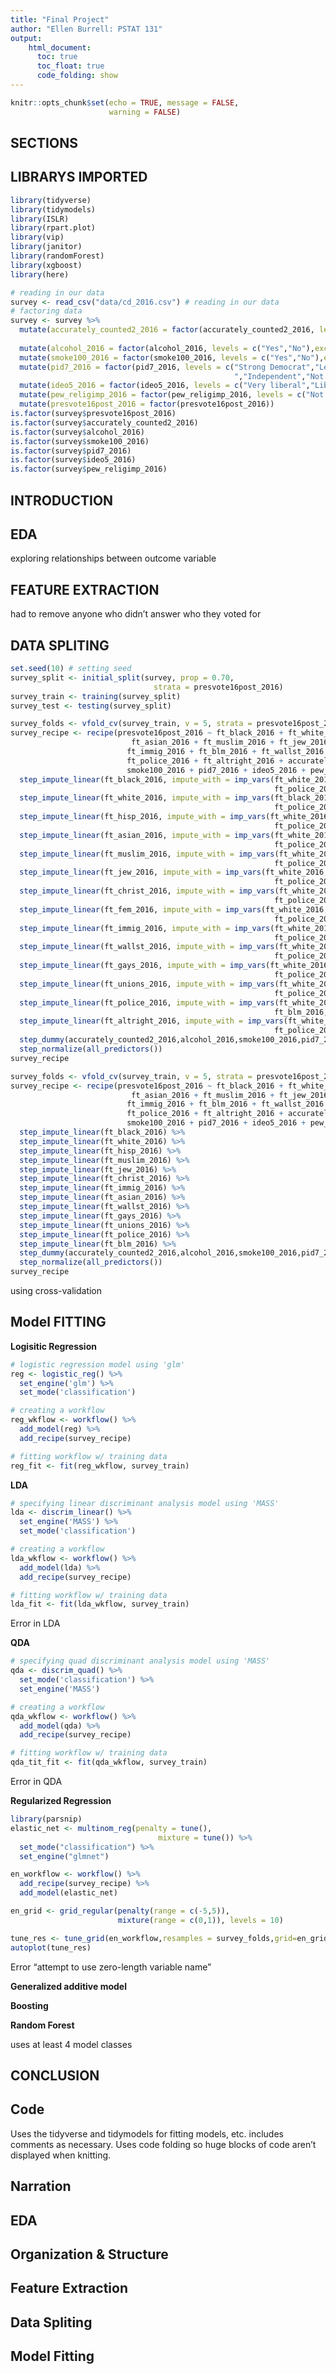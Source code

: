 ```yaml
---
title: "Final Project"
author: "Ellen Burrell: PSTAT 131"
output:
    html_document:
      toc: true
      toc_float: true
      code_folding: show
---
```


```r
knitr::opts_chunk$set(echo = TRUE, message = FALSE,
                      warning = FALSE)
```

## SECTIONS 
## LIBRARYS IMPORTED
```r
library(tidyverse)
library(tidymodels)
library(ISLR)
library(rpart.plot)
library(vip)
library(janitor)
library(randomForest)
library(xgboost)
library(here)
```


```r
# reading in our data 
survey <- read_csv("data/cd_2016.csv") # reading in our data 
# factoring data
survey <- survey %>%
  mutate(accurately_counted2_2016 = factor(accurately_counted2_2016, levels = c("Not at all confident","Not too confident",
                                                                                "Somewhat confident","Very confident"),exclude = NULL)) %>%
  mutate(alcohol_2016 = factor(alcohol_2016, levels = c("Yes","No"),exclude=NULL)) %>%
  mutate(smoke100_2016 = factor(smoke100_2016, levels = c("Yes","No"),exclude=NULL)) %>%
  mutate(pid7_2016 = factor(pid7_2016, levels = c("Strong Democrat","Lean Democrat","Not very strong Democrat","Not sure
                                                  ","Independent","Not very strong Republican","Lean Republican","Strong Republican"))) %>%
  mutate(ideo5_2016 = factor(ideo5_2016, levels = c("Very liberal","Liberal","Not sure","Moderate","Conservative","Very conservative"), exclude = NULL)) %>%
  mutate(pew_religimp_2016 = factor(pew_religimp_2016, levels = c("Not at all important","Not too important","Somewhat important","Very important"))) %>%
  mutate(presvote16post_2016 = factor(presvote16post_2016))
is.factor(survey$presvote16post_2016)
is.factor(survey$accurately_counted2_2016)
is.factor(survey$alcohol_2016)
is.factor(survey$smoke100_2016)
is.factor(survey$pid7_2016)
is.factor(survey$ideo5_2016)
is.factor(survey$pew_religimp_2016)
```


## INTRODUCTION

## EDA 
exploring relationships between outcome variable

## FEATURE EXTRACTION

had to remove anyone who didn't answer who they voted for

## DATA SPLITING 

```r
set.seed(10) # setting seed
survey_split <- initial_split(survey, prop = 0.70,
                                strata = presvote16post_2016)
survey_train <- training(survey_split)
survey_test <- testing(survey_split)
```

```r
survey_folds <- vfold_cv(survey_train, v = 5, strata = presvote16post_2016)
survey_recipe <- recipe(presvote16post_2016 ~ ft_black_2016 + ft_white_2016 + ft_hisp_2016 + 
                           ft_asian_2016 + ft_muslim_2016 + ft_jew_2016 + ft_christ_2016 + ft_fem_2016 +
                          ft_immig_2016 + ft_blm_2016 + ft_wallst_2016 + ft_gays_2016 + ft_unions_2016 +
                          ft_police_2016 + ft_altright_2016 + accurately_counted2_2016 + alcohol_2016 + 
                          smoke100_2016 + pid7_2016 + ideo5_2016 + pew_religimp_2016, survey_train) %>% 
  step_impute_linear(ft_black_2016, impute_with = imp_vars(ft_white_2016,ft_hisp_2016,ft_asian_2016,ft_muslim_2016,ft_jew_2016,                                           ft_christ_2016,ft_fem_2016,ft_immig_2016,ft_blm_2016,ft_wallst_2016,ft_gays_2016,ft_unions_2016,
                                                           ft_police_2016,ft_altright_2016))%>% 
  step_impute_linear(ft_white_2016, impute_with = imp_vars(ft_black_2016,ft_hisp_2016,ft_asian_2016,ft_muslim_2016,ft_jew_2016,                                           ft_christ_2016,ft_fem_2016,ft_immig_2016,ft_blm_2016,ft_wallst_2016,ft_gays_2016,ft_unions_2016,
                                                           ft_police_2016,ft_altright_2016))%>%
  step_impute_linear(ft_hisp_2016, impute_with = imp_vars(ft_white_2016,ft_black_2016,ft_asian_2016,ft_muslim_2016,ft_jew_2016,                                           ft_christ_2016,ft_fem_2016,ft_immig_2016,ft_blm_2016,ft_wallst_2016,ft_gays_2016,ft_unions_2016,
                                                           ft_police_2016,ft_altright_2016))%>%
  step_impute_linear(ft_asian_2016, impute_with = imp_vars(ft_white_2016,ft_hisp_2016,ft_black_2016,ft_muslim_2016,ft_jew_2016,                                           ft_christ_2016,ft_fem_2016,ft_immig_2016,ft_blm_2016,ft_wallst_2016,ft_gays_2016,ft_unions_2016,
                                                           ft_police_2016,ft_altright_2016))%>%
  step_impute_linear(ft_muslim_2016, impute_with = imp_vars(ft_white_2016,ft_hisp_2016,ft_asian_2016,ft_black_2016,ft_jew_2016,                                           ft_christ_2016,ft_fem_2016,ft_immig_2016,ft_blm_2016,ft_wallst_2016,ft_gays_2016,ft_unions_2016,
                                                           ft_police_2016,ft_altright_2016))%>%
  step_impute_linear(ft_jew_2016, impute_with = imp_vars(ft_white_2016,ft_hisp_2016,ft_black_2016,ft_muslim_2016,ft_asian_2016,                                           ft_christ_2016,ft_fem_2016,ft_immig_2016,ft_blm_2016,ft_wallst_2016,ft_gays_2016,ft_unions_2016,
                                                           ft_police_2016,ft_altright_2016))%>%
  step_impute_linear(ft_christ_2016, impute_with = imp_vars(ft_white_2016,ft_hisp_2016,ft_black_2016,ft_muslim_2016,ft_jew_2016,                                           ft_asian_2016,ft_fem_2016,ft_immig_2016,ft_blm_2016,ft_wallst_2016,ft_gays_2016,ft_unions_2016,
                                                           ft_police_2016,ft_altright_2016))%>%
  step_impute_linear(ft_fem_2016, impute_with = imp_vars(ft_white_2016,ft_hisp_2016,ft_black_2016,ft_muslim_2016,ft_jew_2016,                                           ft_christ_2016,ft_asian_2016,ft_immig_2016,ft_blm_2016,ft_wallst_2016,ft_gays_2016,ft_unions_2016,
                                                           ft_police_2016,ft_altright_2016))%>%
  step_impute_linear(ft_immig_2016, impute_with = imp_vars(ft_white_2016,ft_hisp_2016,ft_black_2016,ft_muslim_2016,ft_jew_2016,                                           ft_christ_2016,ft_fem_2016,ft_asian_2016,ft_blm_2016,ft_wallst_2016,ft_gays_2016,ft_unions_2016,
                                                           ft_police_2016,ft_altright_2016))%>%
  step_impute_linear(ft_wallst_2016, impute_with = imp_vars(ft_white_2016,ft_hisp_2016,ft_black_2016,ft_muslim_2016,ft_jew_2016,                                           ft_christ_2016,ft_fem_2016,ft_immig_2016,ft_asian_2016,ft_blm_2016,ft_gays_2016,ft_unions_2016,
                                                           ft_police_2016,ft_altright_2016))%>%
  step_impute_linear(ft_gays_2016, impute_with = imp_vars(ft_white_2016,ft_hisp_2016,ft_black_2016,ft_muslim_2016,ft_jew_2016,                                           ft_christ_2016,ft_fem_2016,ft_immig_2016,ft_asian_2016,ft_wallst_2016,ft_blm_2016,ft_unions_2016,
                                                           ft_police_2016,ft_altright_2016))%>%
  step_impute_linear(ft_unions_2016, impute_with = imp_vars(ft_white_2016,ft_hisp_2016,ft_black_2016,ft_muslim_2016,ft_jew_2016,                                           ft_christ_2016,ft_fem_2016,ft_immig_2016,ft_asian_2016,ft_wallst_2016,ft_gays_2016,ft_blm_2016,
                                                           ft_police_2016,ft_altright_2016))%>%
  step_impute_linear(ft_police_2016, impute_with = imp_vars(ft_white_2016,ft_hisp_2016,ft_black_2016,ft_muslim_2016,ft_jew_2016,                                           ft_christ_2016,ft_fem_2016,ft_immig_2016,ft_asian_2016,ft_wallst_2016,ft_gays_2016,ft_unions_2016,
                                                           ft_blm_2016,ft_altright_2016))%>%
  step_impute_linear(ft_altright_2016, impute_with = imp_vars(ft_white_2016,ft_hisp_2016,ft_black_2016,ft_muslim_2016,ft_jew_2016,                                           ft_christ_2016,ft_fem_2016,ft_immig_2016,ft_asian_2016,ft_wallst_2016,ft_gays_2016,ft_unions_2016,
                                                           ft_police_2016,ft_blm_2016))%>%
  step_dummy(accurately_counted2_2016,alcohol_2016,smoke100_2016,pid7_2016,ideo5_2016,pew_religimp_2016) %>% 
  step_normalize(all_predictors())
survey_recipe
```

```r
survey_folds <- vfold_cv(survey_train, v = 5, strata = presvote16post_2016)
survey_recipe <- recipe(presvote16post_2016 ~ ft_black_2016 + ft_white_2016 + ft_hisp_2016 + 
                           ft_asian_2016 + ft_muslim_2016 + ft_jew_2016 + ft_christ_2016 + ft_fem_2016 +
                          ft_immig_2016 + ft_blm_2016 + ft_wallst_2016 + ft_gays_2016 + ft_unions_2016 +
                          ft_police_2016 + ft_altright_2016 + accurately_counted2_2016 + alcohol_2016 + 
                          smoke100_2016 + pid7_2016 + ideo5_2016 + pew_religimp_2016, survey_train) %>% 
  step_impute_linear(ft_black_2016) %>%
  step_impute_linear(ft_white_2016) %>%
  step_impute_linear(ft_hisp_2016) %>%
  step_impute_linear(ft_muslim_2016) %>%
  step_impute_linear(ft_jew_2016) %>%
  step_impute_linear(ft_christ_2016) %>%
  step_impute_linear(ft_immig_2016) %>%
  step_impute_linear(ft_asian_2016) %>%
  step_impute_linear(ft_wallst_2016) %>%
  step_impute_linear(ft_gays_2016) %>%
  step_impute_linear(ft_unions_2016) %>%
  step_impute_linear(ft_police_2016) %>%
  step_impute_linear(ft_blm_2016) %>%
  step_dummy(accurately_counted2_2016,alcohol_2016,smoke100_2016,pid7_2016,ideo5_2016,pew_religimp_2016) %>% 
  step_normalize(all_predictors())
survey_recipe


```

using cross-validation 


## Model FITTING

**Logisitic Regression**
```r

# logistic regression model using 'glm'
reg <- logistic_reg() %>%
  set_engine('glm') %>%
  set_mode('classification')

# creating a workflow
reg_wkflow <- workflow() %>%
  add_model(reg) %>%
  add_recipe(survey_recipe)

# fitting workflow w/ training data
reg_fit <- fit(reg_wkflow, survey_train)
```

**LDA**
```r
# specifying linear discriminant analysis model using 'MASS'
lda <- discrim_linear() %>%
  set_engine('MASS') %>%
  set_mode('classification')

# creating a workflow
lda_wkflow <- workflow() %>%
  add_model(lda) %>%
  add_recipe(survey_recipe)

# fitting workflow w/ training data
lda_fit <- fit(lda_wkflow, survey_train)
```
 Error in LDA

**QDA**
```r
# specifying quad discriminant analysis model using 'MASS'
qda <- discrim_quad() %>%
  set_mode('classification') %>%
  set_engine('MASS')

# creating a workflow
qda_wkflow <- workflow() %>%
  add_model(qda) %>%
  add_recipe(survey_recipe)

# fitting workflow w/ training data
qda_tit_fit <- fit(qda_wkflow, survey_train)
```
Error in QDA

**Regularized Regression**
```r
library(parsnip)
elastic_net <- multinom_reg(penalty = tune(),
                                 mixture = tune()) %>%
  set_mode("classification") %>%
  set_engine("glmnet")

en_workflow <- workflow() %>%
  add_recipe(survey_recipe) %>%
  add_model(elastic_net)

en_grid <- grid_regular(penalty(range = c(-5,5)),
                        mixture(range = c(0,1)), levels = 10)

tune_res <- tune_grid(en_workflow,resamples = survey_folds,grid=en_grid)
autoplot(tune_res)
```
Error "attempt to use zero-length variable name"

**Generalized additive model**


**Boosting**


**Random Forest**


uses at least 4 model classes 


## CONCLUSION 

## Code
Uses the tidyverse and tidymodels for fitting models, etc. includes comments as necessary. Uses code folding so huge blocks of code aren't displayed when knitting.

## Narration 


## EDA 


## Organization & Structure 


## Feature Extraction 

## Data Spliting


## Model Fitting 

